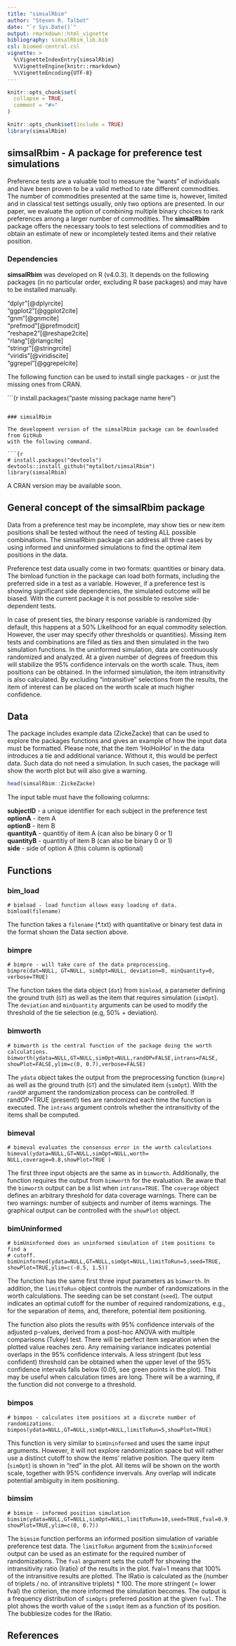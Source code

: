 ```yaml
---
title: "simsalRbim"
author: "Steven R. Talbot"
date: "`r Sys.Date()`"
output: rmarkdown::html_vignette
bibliography: simsalRbim_lib.bib
csl: biomed-central.csl
vignette: >
  %\VignetteIndexEntry{simsalRbim}
  %\VignetteEngine{knitr::rmarkdown}
  %\VignetteEncoding{UTF-8}
---
```


```r
knitr::opts_chunk$set(
  collapse = TRUE,
  comment = "#>"
)
```

```r
knitr::opts_chunk$set(include = TRUE)
library(simsalRbim)
```


## simsalRbim - A package for preference test simulations

Preference tests are a valuable tool to measure the "wants" of individuals and 
have been proven to be a valid method to rate different commodities. The number
of commodities presented at the same time is, however, limited and in classical
test settings usually, only two options are presented. In our paper, we 
evaluate the option of combining multiple binary choices to rank preferences 
among a larger number of commodities. The **simsalRbim** package offers the 
necessary tools to test selections of commodities and to obtain an estimate of 
new or incompletely tested items and their relative position. 


### Dependencies

**simsalRbim** was developed on R (v4.0.3). It depends on the following
packages (in no particular order, excluding R base packages) and may have to 
be installed manually. 

"dplyr"[@dplyrcite]  
"ggplot2"[@ggplot2cite]  
"gnm"[@gnmcite]  
"prefmod"[@prefmodcit]  
"reshape2"[@reshape2cite]  
"rlang"[@rlangcite]  
"stringr"[@stringrcite]  
"viridis"[@viridiscite]  
"ggrepel"[@ggrepelcite]   

The following function can be used to install single packages - or just
the missing ones from CRAN.  

```{r
install.packages("paste missing package name here")

```

### simsalRbim

The development version of the simsalRbim package can be downloaded from GitHub
with the following command.

```{r
# install.packages("devtools")
devtools::install_github("mytalbot/simsalRbim")
library(simsalRbim)
```

A CRAN version may be available soon.


## General concept of the simsalRbim package

Data from a preference test may be incomplete, may show ties or new item 
positions shall be tested without the need of testing ALL possible combinations.
The simsalRbim package can address all three cases by using informed and 
uninformed simulations to find the optimal item positions in the data.

Preference test data usually come in two formats: quantities or binary data. The
bimload function in the package can load both formats, including the preferred
side in a test as a variable. However, if a preference test is showing
significant side dependencies, the simulated outcome will be biased. With the
current package it is not possible to resolve side-dependent tests.

In case of present ties, the binary response variable is randomized (by default, 
this happens at a 50% Likelihood for an equal commodity selection. However, the
user may specify other thresholds or quantities). Missing item tests and 
combinations are filled as ties and then simulated in the two simulation
functions. In the uninformed simulation, data are continuously randomized and 
analyzed. At a given number of degrees of freedom this will stabilize the 95%
confidence intervals on the worth scale. Thus, item positions can be obtained.
In the informed simulation, the item intransitivity is also calculated. By 
excluding "intransitive" selections from the results, the item of interest can
be placed on the worth scale at much higher confidence.


## Data

The package includes example data (ZickeZacke) that can be used to explore the
packages functions and gives an example of how the input data must be formatted.
Please note, that the item 'HoiHoiHoi' in the data introduces a tie and 
additional variance. Without it, this would be perfect data. Such data do not 
need a simulation. In such cases, the package will show the worth plot but will
also give a warning.

```r
head(simsalRbim::ZickeZacke)
```

The input table must have the following columns:

**subjectID** - a unique identifier for each subject in the preference test  
**optionA** - item A  
**optionB** - item B  
**quantityA** - quantitiy of item A (can also be binary 0 or 1)  
**quantityB** - quantitiy of item B (can also be binary 0 or 1)  
**side** - side of option A (this column is optional)  

## Functions

### bim_load
```
# bimload - load function allows easy loading of data.
bimload(filename)
```
The function takes a `filename` (*.txt) with quantitative or binary test data in 
the format shown the Data section above. 


### bimpre
```
# bimpre - will take care of the data preprocessing.
bimpre(dat=NULL, GT=NULL, simOpt=NULL, deviation=0, minQuantity=0, 
verbose=TRUE)
```

The function takes the data object (`dat`) from `bimload`, a parameter defining
the ground truth (`GT`) as well as the item that requires simulation (`simOpt`).
The `deviation` and `minQuantity` arguments can be used to modify the threshold
of the tie selection (e.g, 50% + deviation). 


### bimworth
```
# bimworth is the central function of the package doing the worth calculations.
bimworth(ydata=NULL,GT=NULL,simOpt=NULL,randOP=FALSE,intrans=FALSE,
showPlot=FALSE,ylim=c(0, 0.7),verbose=FALSE)
```
The `ydata` object takes the output from the preprocessing function (`bimpre`) 
as well as the ground truth (`GT`) and the simulated item (`simOpt`). With the 
`randOP` argument the randomization process can be controlled. If randOP=TRUE 
(present!) ties are randomized each time the function is executed. The `intrans`
argument controls whether the intransitivity of the items shall be computed. 


### bimeval
```
# bimeval evaluates the consensus error in the worth calculations
bimeval(ydata=NULL,GT=NULL,simOpt=NULL,worth= NULL,coverage=0.8,showPlot=TRUE )
```
The first three input objects are the same as in `bimworth`. Additionally, the
function requires the output from `bimworth` for the evaluation. Be aware that
the `bimworth` output can be a list when `intrans=TRUE`. The `coverage` object
defines an arbitrary threshold for data coverage warnings. There can be two 
warnings: number of subjects and number of items warnings. The graphical output
can be controlled with the `showPlot` object. 


### bimUninformed
```
# bimUninformed does an uninformed simulation of item positions to find a
# cutoff.
bimUninformed(ydata=NULL,GT=NULL,simOpt=NULL,limitToRun=5,seed=TRUE,
showPlot=TRUE,ylim=c(-0.5, 1.5))
```

The function has the same first three input parameters as `bimworth`. In 
addition, the `limitToRun` object controls the number of randomizations in the 
worth calculations. The seeding can be set constant (`seed`). The output
indicates an optimal cutoff for the number of required randomizations, e.g., 
for the separation of items, and, therefore, potential item positioning.  

The function also plots the results with 95% confidence intervals of the 
adjusted p-values, derived from a post-hoc ANOVA with multiple comparisons 
(Tukey) test. There will be perfect item separation when the plotted value 
reaches zero. Any remaining variance indicates potential overlaps in the 95% 
confidence intervals. A less stringent  (but less confident) threshold can be 
obtained when the upper level of the 95% confidence intervals falls below 
(0.05, see green points in the plot). This may be useful when calculation times
are long. There will be a warning, if the function did not converge to a 
threshold.

### bimpos
```
# bimpos - calculates item positions at a discrete number of randomizations.
bimpos(ydata=NULL,GT=NULL,simOpt=NULL,limitToRun=5,showPlot=TRUE)
```

This function is very similar to `bimUninformed` and uses the same input 
arguments. However, it will not explore randomization space but will rather use
a distinct cutoff to show the items' relative position. The query item 
(`simOpt`) is shown in "red" in the plot. All items will be shown on the worth
scale, together with 95% confidence invervals. Any overlap will indicate
potential ambiguity in item positioning.


### bimsim 
```
# bimsim - informed position simulation
bimsim(ydata=NULL,GT=NULL,simOpt=NULL,limitToRun=10,seed=TRUE,fval=0.9,
showPlot=TRUE,ylim=c(0, 0.7))
```

The `bimsim` function performs an informed position simulation of variable
preference test data. The `limitToRun` argument from the `bimUninformed` output 
can be used as an estimate for the required number of randomizations. The `fval`
argument sets the cutoff for showing the intransitivity ratio (Iratio) of the 
results in the plot. fval=1 means that 100% of the intransitive results are 
plotted. The IRatio is calculated as the (number of triplets / no. of
intransitive triplets) * 100. The more stringent (= lower fval) the criterion,
the more informed the simulation becomes. The output is a frequency distribution
of `simOpts` preferred position at the given `fval`. The plot shows the worth 
value of the `simOpt` item as a function of its position. The bubblesize codes 
for the IRatio.


## References


